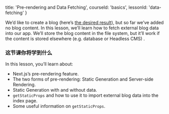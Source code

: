 
  title: 'Pre-rendering and Data Fetching',
  courseId: 'basics',
  lessonId: 'data-fetching'
}

We’d like to create a blog (here’s [the desired result](https://next-learn-starter.now.sh/)), but so far we’ve added no blog content. In this lesson, we’ll learn how to fetch external blog data into our app. We’ll store the blog content in the file system, but it’ll work if the content is stored elsewhere (e.g. database or Headless CMS) .

### 这节课你将学到什么

In this lesson, you’ll learn about:

- Next.js’s pre-rendering feature.
- The two forms of pre-rendering: Static Generation and Server-side Rendering.
- Static Generation with and without data.
- `getStaticProps` and how to use it to import external blog data into the index page.
- Some useful information on `getStaticProps`.

